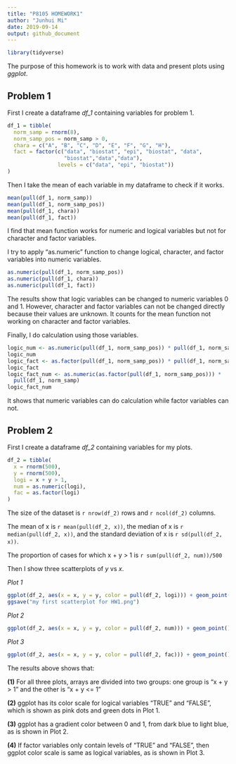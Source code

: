 ```yaml
---
title: "P8105 HOMEWORK1"
author: "Junhui Mi"
date: 2019-09-14
output: github_document
---
```


```r
library(tidyverse)
```

The purpose of this homework is to work with data and present plots using _ggplot_.

## Problem 1

First I create a dataframe _df_1_ containing variables for problem 1.

```r
df_1 = tibble(
  norm_samp = rnorm(8),
  norm_samp_pos = norm_samp > 0,
  chara = c("A", "B", "C", "D", "E", "F", "G", "H"),
  fact = factor(c("data", "biostat", "epi", "biostat", "data",
                  "biostat","data","data"), 
                levels = c("data", "epi", "biostat"))
)
```

Then I take the mean of each variable in my dataframe to check if it works.

```r
mean(pull(df_1, norm_samp))
mean(pull(df_1, norm_samp_pos))
mean(pull(df_1, chara))
mean(pull(df_1, fact))
```

I find that mean function works for numeric and logical variables but not for character and factor variables.

I try to apply "as.numeric" function to change logical, character, and factor variables into numeric variables.

```r
as.numeric(pull(df_1, norm_samp_pos))
as.numeric(pull(df_1, chara))
as.numeric(pull(df_1, fact))
```

The results show that logic variables can be changed to numeric variables 0 and 1. However, character and factor variables can not be changed directly because their values are unknown. It counts for the mean function not working on character and factor variables.

Finally, I do calculation using those variables.

```r
logic_num <- as.numeric(pull(df_1, norm_samp_pos)) * pull(df_1, norm_samp)
logic_num
logic_fact <- as.factor(pull(df_1, norm_samp_pos)) * pull(df_1, norm_samp)
logic_fact
logic_fact_num <- as.numeric(as.factor(pull(df_1, norm_samp_pos))) * 
  pull(df_1, norm_samp)
logic_fact_num
```

It shows that numeric variables can do calculation while factor variables can not.

## Problem 2

First I create a dataframe _df_2_ containing variables for my plots.

```r
df_2 = tibble(
  x = rnorm(500),
  y = rnorm(500),
  logi = x + y > 1,
  num = as.numeric(logi),
  fac = as.factor(logi)
)
```

The size of the dataset is `r nrow(df_2)` rows and `r ncol(df_2)` columns.

The mean of x is `r mean(pull(df_2, x))`, the median of x is `r median(pull(df_2, x))`, and the  standard deviation of x is `r sd(pull(df_2, x))`.

The proportion of cases for which x + y > 1 is `r sum(pull(df_2, num))/500`

Then I show three scatterplots of _y_ vs _x_. 

_Plot 1_

```r
ggplot(df_2, aes(x = x, y = y, color = pull(df_2, logi))) + geom_point()
ggsave("my first scatterplot for HW1.png")
```

_Plot 2_
```r
ggplot(df_2, aes(x = x, y = y, color = pull(df_2, num))) + geom_point()
```

_Plot 3_
```r
ggplot(df_2, aes(x = x, y = y, color = pull(df_2, fac))) + geom_point()
```

The results above shows that:

**(1)** For all three plots, arrays are divided into two groups: 
one group is "x + y > 1" and the other is "x + y <= 1"

**(2)** ggplot has its color scale for logical variables "TRUE" and "FALSE", which is shown as pink dots and green dots in Plot 1.

**(3)** ggplot has a gradient color between 0 and 1, from dark blue to light blue, as is shown in Plot 2.

**(4)** If factor variables only contain levels of "TRUE" and "FALSE", then ggplot color scale is same as logical variables, as is shown in Plot 3.

